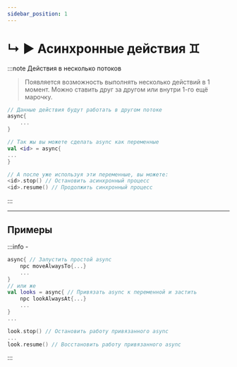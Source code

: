 ```yaml
---
sidebar_position: 1
---
```


# ↳ ▶ Асинхронные действия ♊

:::note Действия в несколько потоков
> Появляется возможность выполнять несколько действий в 1 момент.
> Можно ставить друг за другом или внутри 1-го ещё марочку.
```kts
// Данные действия будут работать в другом потоке
async{
    ...
}

// Так жы вы можете сделать async как переменные
val <id> = async{
...
}

// А после уже используя эти переменные, вы можете:
<id>.stop() // Остановить асинхронный процесс
<id>.resume() // Продолжить синхронный процесс
```
:::

---

## Примеры
:::info -
```kts
async{ // Запустить простой async
    npc moveAlwaysTo{...}
    ...
}
// или же
val looks = async{ // Привязать async к переменной и застить
    npc lookAlwaysAt{...}
    ...
}
...

look.stop() // Остановить работу привязанного async
...
look.resume() // Восстановить работу привязанного async
```
:::